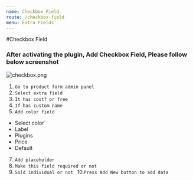```yaml
---
name: Checkbox Field
route: /checkbox-field
menu: Extra Fields
---
```

#Checkbox Field

### After activating the plugin, Add Checkbox Field,  Please follow below screenshot

![checkbox.png](../images/checkbox.png)

1. `Go to product form admin panel`
2. `Select extra field `
3. `It has cost? or free`
4. `If has custom name`
5. `Add color field`
- Select color`
- Label
- Plugins
- Price
- Default
7. `Add placeholder`
8. `Make this field required or not `
9. `Sold individual or not `
10.` Press Add New button to add data `
